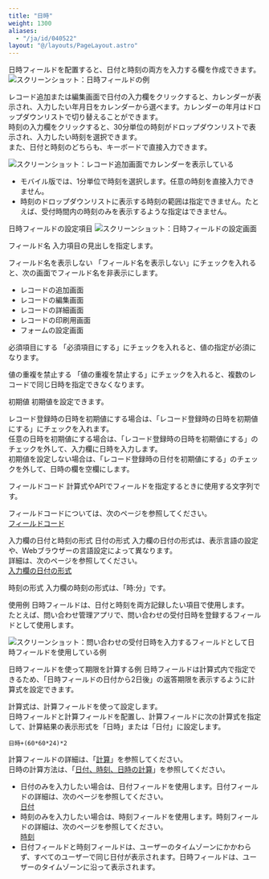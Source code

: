 ```yaml
---
title: "日時"
weight: 1300
aliases:
  - "/ja/id/040522"
layout: "@/layouts/PageLayout.astro"
---
```




日時フィールドを配置すると、日付と時刻の両方を入力する欄を作成できます。  
<Img src="/k/kintone/img-ja/date_and_time_01.png" alt="スクリーンショット：日時フィールドの例" />

レコード追加または編集画面で日付の入力欄をクリックすると、カレンダーが表示され、入力したい年月日をカレンダーから選べます。カレンダーの年月はドロップダウンリストで切り替えることができます。  
時刻の入力欄をクリックすると、30分単位の時刻がドロップダウンリストで表示され、入力したい時刻を選択できます。  
また、日付と時刻のどちらも、キーボードで直接入力できます。

<Img src="/k/kintone/img-ja/date_and_time_02.png" alt="スクリーンショット：レコード追加画面でカレンダーを表示している" />

<Note>

* モバイル版では、1分単位で時刻を選択します。任意の時刻を直接入力できません。
* 時刻のドロップダウンリストに表示する時刻の範囲は指定できません。たとえば、受付時間内の時刻のみを表示するような指定はできません。

</Note>

<Heading id="form_parts_date_and_time_30">日時フィールドの設定項目</Heading>
<Img src="/k/kintone/img-ja/date_and_time_04.png" alt="スクリーンショット：日時フィールドの設定画面" />

<Heading level={3} id="form_parts_date_and_time_3010">フィールド名</Heading>
入力項目の見出しを指定します。

<Heading level={3} id="form_parts_date_and_time_3020">フィールド名を表示しない</Heading>
「フィールド名を表示しない」にチェックを入れると、次の画面でフィールド名を非表示にします。

* レコードの追加画面
* レコードの編集画面
* レコードの詳細画面
* レコードの印刷用画面
* フォームの設定画面

<Heading level={3} id="form_parts_date_and_time_3030">必須項目にする</Heading>
「必須項目にする」にチェックを入れると、値の指定が必須になります。

<Heading level={3} id="form_parts_date_and_time_3040">値の重複を禁止する</Heading>
「値の重複を禁止する」にチェックを入れると、複数のレコードで同じ日時を指定できなくなります。

<Heading level={3} id="form_parts_date_and_time_3050">初期値</Heading>
初期値を設定できます。

レコード登録時の日時を初期値にする場合は、「レコード登録時の日時を初期値にする」にチェックを入れます。  
任意の日時を初期値にする場合は、「レコード登録時の日時を初期値にする」のチェックを外して、入力欄に日時を入力します。  
初期値を設定しない場合は、「レコード登録時の日付を初期値にする」のチェックを外して、日時の欄を空欄にします。

<Heading level={3} id="form_parts_date_and_time_3060">フィールドコード</Heading>
計算式やAPIでフィールドを指定するときに使用する文字列です。

<Note>

フィールドコードについては、次のページを参照してください。  
[フィールドコード](/k/ja/id/040504.html)

</Note>

<Heading id="form_parts_date_and_time_40">入力欄の日付と時刻の形式</Heading>
<Heading level={3} id="form_parts_date_and_time_4010">日付の形式</Heading>
入力欄の日付の形式は、表示言語の設定や、Webブラウザーの言語設定によって異なります。  
詳細は、次のページを参照してください。  
[入力欄の日付の形式](/k/ja/id/040521.html#form_parts_date_40)

<Heading level={3} id="form_parts_date_and_time_4020">時刻の形式</Heading>
入力欄の時刻の形式は、「時:分」です。

<Heading id="form_parts_date_and_time_20">使用例</Heading>
日時フィールドは、日付と時刻を両方記録したい項目で使用します。  
たとえば、問い合わせ管理アプリで、問い合わせの受付日時を登録するフィールドとして使用します。

<Img src="/k/kintone/img-ja/date_and_time_03.png" alt="スクリーンショット：問い合わせの受付日時を入力するフィールドとして日時フィールドを使用している例" />

<Heading level={3} id="form_parts_date_and_time_2010">日時フィールドを使って期限を計算する例</Heading>
日時フィールドは計算式内で指定できるため、「日時フィールドの日付から2日後」の返答期限を表示するように計算式を設定できます。

計算式は、計算フィールドを使って設定します。  
日時フィールドと計算フィールドを配置し、計算フィールドに次の計算式を指定して、計算結果の表示形式を「日時」または「日付」に設定します。

```plaintext {copy=true}
日時+(60*60*24)*2
```

計算フィールドの詳細は、「[計算](/k/ja/id/040517.html)」を参照してください。  
日時の計算方法は、「[日付、時刻、日時の計算](/k/ja/id/040502.html)」を参照してください。

<Note>

* 日付のみを入力したい場合は、日付フィールドを使用します。日付フィールドの詳細は、次のページを参照してください。  
  [日付](/k/ja/id/040521.html)
* 時刻のみを入力したい場合は、時刻フィールドを使用します。時刻フィールドの詳細は、次のページを参照してください。  
  [時刻](/k/ja/id/040540.html)
* 日付フィールドと時刻フィールドは、ユーザーのタイムゾーンにかかわらず、すべてのユーザーで同じ日付が表示されます。日時フィールドは、ユーザーのタイムゾーンに沿って表示されます。

</Note>
